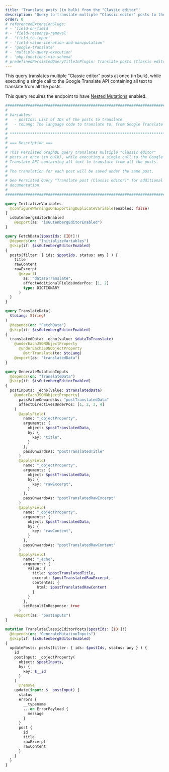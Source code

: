 ```yaml
---
title: 'Translate posts (in bulk) from the "Classic editor"'
description: 'Query to translate multiple "Classic editor" posts to the desired language, executing a single call to the Google Translate API'
order: 0
# referencedExtensionSlugs:
# - 'field-on-field'
# - 'field-response-removal'
# - 'field-to-input'
# - 'field-value-iteration-and-manipulation'
# - 'google-translate'
# - 'multiple-query-execution'
# - 'php-functions-via-schema'
# predefinedPersistedQueryTitleInPlugin: Translate posts (Classic editor)
---
```


This query translates multiple "Classic editor" posts at once (in bulk), while executing a single call to the Google Translate API containing all text to translate from all the posts.

<Banner type='important'>

This query requires the endpoint to have [Nested Mutations](/guides/schema/using-nested-mutations) enabled.

</Banner>

```graphql
########################################################################
# 
# Variables:
#   - postIds: List of IDs of the posts to translate
#   - toLang: The language code to translate to, from Google Translate (https://cloud.google.com/translate/docs/languages)
#
# *********************************************************************
#
# === Description ===
#
# This Persisted GraphQL query translates multiple "Classic editor"
# posts at once (in bulk), while executing a single call to the Google
# Translate API containing all text to translate from all the posts.
#
# The translation for each post will be saved under the same post.
#
# See Persisted Query "Translate post (Classic editor)" for additional
# documentation.
#
########################################################################

query InitializeVariables
  @configureWarningsOnExportingDuplicateVariable(enabled: false)
{
  isGutenbergEditorEnabled
    @export(as: "isGutenbergEditorEnabled")
}

query FetchData($postIds: [ID!]!)
  @depends(on: "InitializeVariables")
  @skip(if: $isGutenbergEditorEnabled)
{
  posts(filter: { ids: $postIds, status: any } ) {
    title
    rawContent
    rawExcerpt
      @export(
        as: "dataToTranslate",
        affectAdditionalFieldsUnderPos: [1, 2]
        type: DICTIONARY
      )
  }
}

query TranslateData(
  $toLang: String!
)
  @depends(on: "FetchData")
  @skip(if: $isGutenbergEditorEnabled)
{  
  translatedData: _echo(value: $dataToTranslate)
    @underEachJSONObjectProperty
      @underEachJSONObjectProperty
        @strTranslate(to: $toLang)
    @export(as: "translatedData")
}

query GenerateMutationInputs
  @depends(on: "TranslateData")
  @skip(if: $isGutenbergEditorEnabled)
{  
  postInputs: _echo(value: $translatedData)
    @underEachJSONObjectProperty(
      passValueOnwardsAs: "postTranslatedData"
      affectDirectivesUnderPos: [1, 2, 3, 4]
    )
      @applyField(
        name: "_objectProperty",
        arguments: {
          object: $postTranslatedData,
          by: {
            key: "title",
          }
        },
        passOnwardsAs: "postTranslatedTitle"
      )
      @applyField(
        name: "_objectProperty",
        arguments: {
          object: $postTranslatedData,
          by: {
            key: "rawExcerpt",
          }
        },
        passOnwardsAs: "postTranslatedRawExcerpt"
      )
      @applyField(
        name: "_objectProperty",
        arguments: {
          object: $postTranslatedData,
          by: {
            key: "rawContent",
          }
        },
        passOnwardsAs: "postTranslatedRawContent"
      )
      @applyField(
        name: "_echo",
        arguments: {
          value: {
            title: $postTranslatedTitle,
            excerpt: $postTranslatedRawExcerpt,
            contentAs: {
              html: $postTranslatedRawContent
            }
          }
        },
        setResultInResponse: true
      )
    @export(as: "postInputs")
}

mutation TranslateClassicEditorPosts($postIds: [ID!]!)
  @depends(on: "GenerateMutationInputs")
  @skip(if: $isGutenbergEditorEnabled)
{
  updatePosts: posts(filter: { ids: $postIds, status: any } ) {
    id
    postInput: _objectProperty(
      object: $postInputs,
      by: {
        key: $__id
      }
    )
      @remove
    update(input: $__postInput) {
      status
      errors {
        __typename
        ...on ErrorPayload {
          message
        }
      }
      post {
        id
        title
        rawExcerpt
        rawContent
      }
    }
  }
}
```
